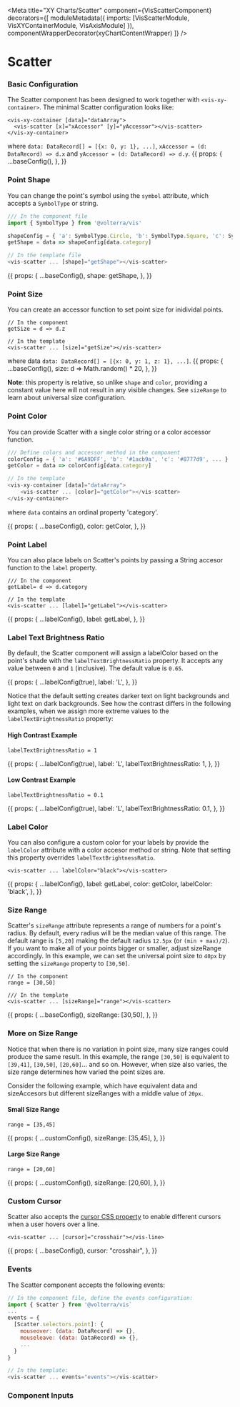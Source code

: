 


<Meta
  title="XY Charts/Scatter"
  component={VisScatterComponent}
  decorators={[
    moduleMetadata({ imports: [VisScatterModule, VisXYContainerModule, VisAxisModule] }),
    componentWrapperDecorator(xyChartContentWrapper)
  ]}
/>

<style>{``}</style>

# Scatter

### Basic Configuration
The Scatter component has been designed to work together with `<vis-xy-container>`. The minimal Scatter configuration looks like:
```angular2html
<vis-xy-container [data]="dataArray">
  <vis-scatter [x]="xAccessor" [y]="yAccessor"></vis-scatter>
</vis-xy-container>
```
where `data: DataRecord[] = [{x: 0, y: 1}, ...]`, `xAccessor = (d: DataRecord) => d.x` and `yAccessor = (d: DataRecord) => d.y`.
<Story name="Simple Scatter">
  {{
    props: {
      ...baseConfig(),
    },
  }}
</Story>

### Point Shape
You can change the point's symbol using the `symbol` attribute, which accepts a `SymbolType` or string.
```javascript
/// In the component file
import { SymbolType } from '@volterra/vis'

shapeConfig = { 'a': SymbolType.Circle, 'b': SymbolType.Square, 'c': SymbolType.Star }
getShape = data => shapeConfig[data.category]

// In the template file
<vis-scatter ... [shape]="getShape"></vis-scatter>
```

<Story name="Point Shape">
  {{
    props: {
      ...baseConfig(),
      shape: getShape,
    },
  }}
</Story>

### Point Size
You can create an accessor function to set point size for inidividal points.
```
// In the component
getSize = d => d.z

// In the template
<vis-scatter ... [size]="getSize"></vis-scatter>
```
where data `data: DataRecord[] = [{x: 0, y: 1, z: 1}, ...]`.
<Story name="Point Size">
  {{
    props: {
      ...baseConfig(),
      size: d => Math.random() * 20,
    },
  }}
</Story>

**Note**: this property is relative, so unlike `shape` and `color`, providing a constant value here will not result in any visible changes.
See `sizeRange` to learn about universal size configuration.

### Point Color
You can provide Scatter with a single color string or a color accessor function.
```javascript
/// Define colors and accessor method in the component
colorConfig = { 'a': '#6A9DFF', 'b': '#1acb9a', 'c': '#8777d9', ... }
getColor = data => colorConfig[data.category]

// In the template
<vis-xy-container [data]="dataArray">
    <vis-scatter ... [color]="getColor"></vis-scatter>
</vis-xy-container>
```
where `data` contains an ordinal property 'category'.

<Story name="Point Color">
  {{
    props: {
      ...baseConfig(),
      color: getColor,
    },
  }}
</Story>

### Point Label
You can also place labels on Scatter's points by passing a String accesor function to the `label` property.
```angular2html
/// In the component
getLabel= d => d.category

// In the template
<vis-scatter ... [label]="getLabel"></vis-scatter>
```
<Story name="Point Label">
  {{
    props: {
      ...labelConfig(),
      label: getLabel,
    },
  }}
</Story>

### Label Text Brightness Ratio
By default, the Scatter component will assign a labelColor based on the point's shade with the `labelTextBrightnessRatio` property.
It accepts any value between `0` and `1` (inclusive). The default value is `0.65`.

<Story name="Label Brightness Ratio">
  {{
    props: {
      ...labelConfig(true),
      label: 'L',
    },
  }}
</Story>

Notice that the default setting creates darker text on light backgrounds and light text on dark backgrounds. See how the contrast differs in the following
examples, when we assign more extreme values to the `labelTextBrightnessRatio` property:

#### High Contrast Example
`labelTextBrightnessRatio = 1`

<Story name="Label: High Contrast">
  {{
    props: {
      ...labelConfig(true),
      label: 'L',
      labelTextBrightnessRatio: 1,
    },
  }}
</Story>

#### Low Contrast Example
`labelTextBrightnessRatio = 0.1`

<Story name="Label: Low Contrast">
  {{
    props: {
      ...labelConfig(true),
      label: 'L',
      labelTextBrightnessRatio: 0.1,
    },
  }}
</Story>

### Label Color
You can also configure a custom color for your labels by provide the `labelColor` attribute with a color accesor method or string. Note that setting this property overrides `labelTextBrightnessRatio`.
```angular2html
<vis-scatter ... labelColor="black"></vis-scatter>
```
<Story name="Label: Custom Color">
  {{
    props: {
      ...labelConfig(),
      label: getLabel,
      color: getColor,
      labelColor: 'black',
    },
  }}
</Story>




### Size Range
Scatter's `sizeRange` attribute represents a range of numbers for a point's radius. By default, every radius
will be the median value of this range.
The default range is `[5,20]` making the default radius `12.5px` (or `(min + max)/2`). If you want to make all of your points
bigger or smaller, adjust sizeRange accordingly. In this example, we can set the universal point size to `40px` by setting the `sizeRange`
property to `[30,50]`.

```angular2html
// In the component
range = [30,50]

/// In the template
<vis-scatter ... [sizeRange]="range"></vis-scatter>
```

<Story name="Size Range">
  {{
    props: {
      ...baseConfig(),
      sizeRange: [30,50],
    },
  }}
</Story>

### More on Size Range
Notice that when there is no variation in point size, many size ranges could produce the same result. In this example, the range `[30,50]`
is equivalent to `[39,41]`, `[30,50]`, `[20,60]`... and so on. However, when size also varies, the size range determines how varied the point sizes are.

Consider the following example, which have equivalent data and sizeAccesors but different sizeRanges with a middle value of `20px`.

#### Small Size Range
```
range = [35,45]
```

<Story name="Size Range: Small Variance">
    {{
      props: {
        ...customConfig(),
        sizeRange: [35,45],
    },
  }}
</Story>

#### Large Size Range
```
range = [20,60]
```
<Story name="Size Range: Large Variance">
    {{
      props: {
        ...customConfig(),
        sizeRange: [20,60],
    },
  }}
</Story>

### Custom Cursor
Scatter also accepts the [cursor CSS property](https://developer.mozilla.org/en-US/docs/Web/CSS/cursor) to enable different cursors when a user hovers over a line.

```angular2html
<vis-scatter ... [cursor]="crosshair"></vis-line>
```

<Story name="Custom Cursor">
  {{
    props: {
      ...baseConfig(),
      cursor: "crosshair",
    },
  }}
</Story>

### Events
The Scatter component accepts the following events:
```javascript
// In the component file, define the events configuration:
import { Scatter } from '@volterra/vis`
...
events = {
  [Scatter.selectors.point]: {
    mouseover: (data: DataRecord) => {},
    mouseleave: (data: DataRecord) => {},
    ...
  }
}

// In the template:
<vis-scatter ... events="events"></vis-scatter>
```

### Component Inputs
<ArgsTable of={VisScatterComponent} />
